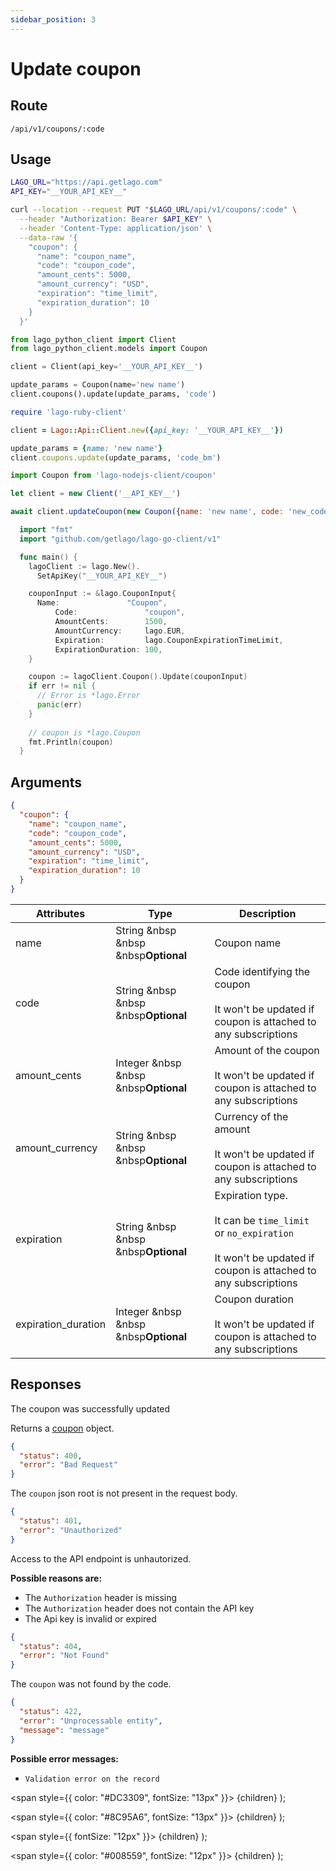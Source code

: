 ```yaml
---
sidebar_position: 3
---
```



# Update coupon

## Route

```curl title="PUT"
/api/v1/coupons/:code
```

## Usage

<Tabs groupId="prog-language">
  <TabItem value="curl" label="Curl" default>

  ```bash
  LAGO_URL="https://api.getlago.com"
  API_KEY="__YOUR_API_KEY__"

  curl --location --request PUT "$LAGO_URL/api/v1/coupons/:code" \
    --header "Authorization: Bearer $API_KEY" \
    --header 'Content-Type: application/json' \
    --data-raw '{
      "coupon": {
        "name": "coupon_name",
        "code": "coupon_code",
        "amount_cents": 5000,
        "amount_currency": "USD",
        "expiration": "time_limit",
        "expiration_duration": 10
      }
    }'
  ```
  </TabItem>

  <TabItem value="python" label="Python">

  ```python
  from lago_python_client import Client
  from lago_python_client.models import Coupon

  client = Client(api_key='__YOUR_API_KEY__')

  update_params = Coupon(name='new name')
  client.coupons().update(update_params, 'code')
  ```
  </TabItem>

  <TabItem value="ruby" label="Ruby">

  ```ruby
  require 'lago-ruby-client'

  client = Lago::Api::Client.new({api_key: '__YOUR_API_KEY__'})

  update_params = {name: 'new name'}
  client.coupons.update(update_params, 'code_bm')
  ```
  </TabItem>

  <TabItem value="javascript" label="Node.js">

  ```javascript
  import Coupon from 'lago-nodejs-client/coupon'

  let client = new Client('__API_KEY__')

  await client.updateCoupon(new Coupon({name: 'new name', code: 'new_code'}), 'code');
  ```
  </TabItem>

  <TabItem value="go" label="Go">

  ```go
    import "fmt"
    import "github.com/getlago/lago-go-client/v1"

    func main() {
      lagoClient := lago.New().
        SetApiKey("__YOUR_API_KEY__")

      couponInput := &lago.CouponInput{
        Name:               "Coupon",
	   		Code:               "coupon",
	   		AmountCents:        1500,
	   		AmountCurrency:     lago.EUR,
	   		Expiration:         lago.CouponExpirationTimeLimit,
	   		ExpirationDuration: 100,
      }

      coupon := lagoClient.Coupon().Update(couponInput)
      if err != nil {
        // Error is *lago.Error
        panic(err)
      }
        
      // coupon is *lago.Coupon
      fmt.Println(coupon)
    }
  ```

  </TabItem>
</Tabs>

## Arguments

```json
{
  "coupon": {
    "name": "coupon_name",
    "code": "coupon_code",
    "amount_cents": 5000,
    "amount_currency": "USD",
    "expiration": "time_limit",
    "expiration_duration": 10
  }
}
```

| Attributes | Type | Description |
|--|--|--|
| name | String &nbsp &nbsp &nbsp<Optional>**Optional**</Optional> | Coupon name |
| code | String &nbsp &nbsp &nbsp<Optional>**Optional**</Optional> | Code identifying the coupon<br></br>It won't be updated if coupon is attached to any subscriptions |
| amount_cents | Integer &nbsp &nbsp &nbsp<Optional>**Optional**</Optional> | Amount of the coupon<br></br>It won't be updated if coupon is attached to any subscriptions |
| amount_currency | String &nbsp &nbsp &nbsp<Optional>**Optional**</Optional> | Currency of the amount<br></br>It won't be updated if coupon is attached to any subscriptions |
| expiration | String &nbsp &nbsp &nbsp<Optional>**Optional**</Optional> | Expiration type.<br></br>It can be `time_limit` or `no_expiration`<br></br>It won't be updated if coupon is attached to any subscriptions |
| expiration_duration | Integer &nbsp &nbsp &nbsp<Optional>**Optional**</Optional> | Coupon duration<br></br>It won't be updated if coupon is attached to any subscriptions |
## Responses

<Tabs>
  <TabItem value="200" label="HTTP 200" default>
  The coupon was successfully updated

  Returns a [coupon](./coupon-object) object.
  </TabItem>

  <TabItem value="400" label="HTTP 400">

  ```json
  {
    "status": 400,
    "error": "Bad Request"
  }
  ```

  The `coupon` json root is not present in the request body.
  </TabItem>

  <TabItem value="401" label="HTTP 401">

  ```json
  {
    "status": 401,
    "error": "Unauthorized"
  }
  ```

  Access to the API endpoint is unhautorized.

  **Possible reasons are:**
  * The `Authorization` header is missing
  * The `Authorization` header does not contain the API key
  * The Api key is invalid or expired


  </TabItem>

  <TabItem value="404" label="HTTP 404">

  ```json
  {
    "status": 404,
    "error": "Not Found"
  }
  ```

  The `coupon` was not found by the code.
  </TabItem>

  <TabItem value="422" label="HTTP 422">

  ```json
  {
    "status": 422,
    "error": "Unprocessable entity",
    "message": "message"
  }
  ```

  **Possible error messages:**
  * `Validation error on the record`


  </TabItem>
</Tabs>



  <span
    style={{
      color: "#DC3309",
      fontSize: "13px"
    }}>
    {children}
  </span>
);

  <span
    style={{
      color: "#8C95A6",
      fontSize: "13px"
    }}>
    {children}
  </span>
);

  <span
    style={{
      fontSize: "12px"
    }}>
    {children}
  </span>
);

  <span
    style={{
      color: "#008559",
      fontSize: "12px"
    }}>
    {children}
  </span>
);
